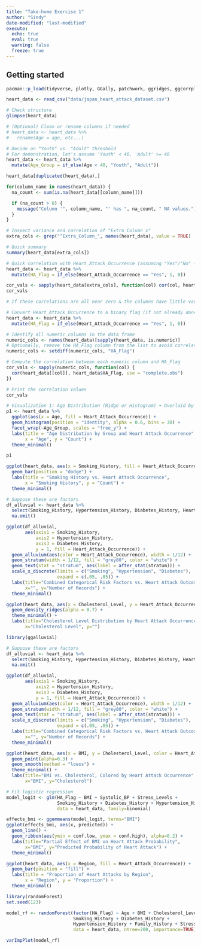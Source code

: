 ```yaml
---
title: "Take-home Exercise 1"
author: "Sindy"
date-modified: "last-modified"
execute:
  echo: true
  eval: true
  warning: false
  freeze: true
---
```


## Getting started

```r
pacman::p_load(tidyverse, plotly, GGally, patchwork, ggridges, ggcorrplot, broom,caret, pROC, factoextra, ggalluvial, ggeffects, randomForest)
```

```r
heart_data <- read_csv("data/japan_heart_attack_dataset.csv")

# Check structure
glimpse(heart_data)

# (Optional) Clean or rename columns if needed
# heart_data <- heart_data %>%
#   rename(Age = age, etc...)

# Decide on "Youth" vs. "Adult" threshold
# For demonstration, let's assume 'Youth' < 40, 'Adult' >= 40
heart_data <- heart_data %>%
  mutate(Age_Group = if_else(Age < 40, "Youth", "Adult"))
```
```r
heart_data[duplicated(heart_data),]
```

```r
for(column_name in names(heart_data)) {
  na_count <- sum(is.na(heart_data[[column_name]]))

  if (na_count > 0) {
    message("Column '", column_name, "' has ", na_count, " NA values.")
  }
}
```


```r
# Inspect variance and correlation of "Extra_Column_x"
extra_cols <- grep("^Extra_Column_", names(heart_data), value = TRUE)

# Quick summary
summary(heart_data[extra_cols])

# Quick correlation with Heart_Attack_Occurrence (assuming "Yes"/"No" -> 1/0 conversion)
heart_data <- heart_data %>%
  mutate(HA_Flag = if_else(Heart_Attack_Occurrence == "Yes", 1, 0))

cor_vals <- sapply(heart_data[extra_cols], function(col) cor(col, heart_data$HA_Flag, use="complete.obs"))
cor_vals

# If these correlations are all near zero & the columns have little variance => likely useless
```
```r
# Convert Heart_Attack_Occurrence to a binary flag (if not already done)
heart_data <- heart_data %>%
  mutate(HA_Flag = if_else(Heart_Attack_Occurrence == "Yes", 1, 0))

# Identify all numeric columns in the data frame
numeric_cols <- names(heart_data)[sapply(heart_data, is.numeric)]
# Optionally, remove the HA_Flag column from the list to avoid correlating it with itself
numeric_cols <- setdiff(numeric_cols, "HA_Flag")

# Compute the correlation between each numeric column and HA_Flag
cor_vals <- sapply(numeric_cols, function(col) {
  cor(heart_data[[col]], heart_data$HA_Flag, use = "complete.obs")
})

# Print the correlation values
cor_vals
```



```r
# Visualization 1: Age Distribution (Ridge or Histogram) + Overlaid by Heart Attack Occurrence
p1 <- heart_data %>%
  ggplot(aes(x = Age, fill = Heart_Attack_Occurrence)) +
  geom_histogram(position = "identity", alpha = 0.6, bins = 30) +
  facet_wrap(~Age_Group, scales = "free_y") +
  labs(title = "Age Distribution by Group and Heart Attack Occurrence",
       x = "Age", y = "Count") +
  theme_minimal()

p1
```

```r
ggplot(heart_data, aes(x = Smoking_History, fill = Heart_Attack_Occurrence)) +
  geom_bar(position = "dodge") +
  labs(title = "Smoking History vs. Heart Attack Occurrence",
       x = "Smoking History", y = "Count") +
  theme_minimal()
```
```r

# Suppose these are factors
df_alluvial <- heart_data %>%
  select(Smoking_History, Hypertension_History, Diabetes_History, Heart_Attack_Occurrence) %>%
  na.omit()

ggplot(df_alluvial,
       aes(axis1 = Smoking_History, 
           axis2 = Hypertension_History,
           axis3 = Diabetes_History,
           y = 1, fill = Heart_Attack_Occurrence)) +
  geom_alluvium(aes(color = Heart_Attack_Occurrence), width = 1/12) +
  geom_stratum(width = 1/12, fill = "grey80", color = "white") +
  geom_text(stat = "stratum", aes(label = after_stat(stratum))) +
  scale_x_discrete(limits = c("Smoking", "Hypertension", "Diabetes"),
                   expand = c(.05, .05)) +
  labs(title="Combined Categorical Risk Factors vs. Heart Attack Outcome",
       x="", y="Number of Records") +
  theme_minimal()

```

```r
ggplot(heart_data, aes(x = Cholesterol_Level, y = Heart_Attack_Occurrence, fill = Heart_Attack_Occurrence)) +
  geom_density_ridges(alpha = 0.7) +
  theme_minimal() +
  labs(title="Cholesterol Level Distribution by Heart Attack Occurrence",
       x="Cholesterol Level", y="")

```
```r
library(ggalluvial)

# Suppose these are factors
df_alluvial <- heart_data %>%
  select(Smoking_History, Hypertension_History, Diabetes_History, Heart_Attack_Occurrence) %>%
  na.omit()

ggplot(df_alluvial,
       aes(axis1 = Smoking_History, 
           axis2 = Hypertension_History,
           axis3 = Diabetes_History,
           y = 1, fill = Heart_Attack_Occurrence)) +
  geom_alluvium(aes(color = Heart_Attack_Occurrence), width = 1/12) +
  geom_stratum(width = 1/12, fill = "grey80", color = "white") +
  geom_text(stat = "stratum", aes(label = after_stat(stratum))) +
  scale_x_discrete(limits = c("Smoking", "Hypertension", "Diabetes"),
                   expand = c(.05, .05)) +
  labs(title="Combined Categorical Risk Factors vs. Heart Attack Outcome",
       x="", y="Number of Records") +
  theme_minimal()
```




```r
ggplot(heart_data, aes(x = BMI, y = Cholesterol_Level, color = Heart_Attack_Occurrence)) +
  geom_point(alpha=0.3) +
  geom_smooth(method = "loess") +
  theme_minimal() +
  labs(title="BMI vs. Cholesterol, Colored by Heart Attack Occurrence",
       x="BMI", y="Cholesterol")

```

```r
# Fit logistic regression
model_logit <- glm(HA_Flag ~ BMI + Systolic_BP + Stress_Levels + 
                   Smoking_History + Diabetes_History + Hypertension_History,
                   data = heart_data, family=binomial)

effects_bmi <- ggemmeans(model_logit, terms="BMI")
ggplot(effects_bmi, aes(x, predicted)) +
  geom_line() +
  geom_ribbon(aes(ymin = conf.low, ymax = conf.high), alpha=0.2) +
  labs(title="Partial Effect of BMI on Heart Attack Probability",
       x="BMI", y="Predicted Probability of Heart Attack") +
  theme_minimal()

```

```r
ggplot(heart_data, aes(x = Region, fill = Heart_Attack_Occurrence)) +
  geom_bar(position = "fill") +
  labs(title = "Proportion of Heart Attacks by Region",
       x = "Region", y = "Proportion") +
  theme_minimal()

```



```r
library(randomForest)
set.seed(123)

model_rf <- randomForest(factor(HA_Flag) ~ Age + BMI + Cholesterol_Level +
                         Smoking_History + Diabetes_History + 
                         Hypertension_History + Family_History + Stress_Levels,
                         data = heart_data, ntree=200, importance=TRUE)

varImpPlot(model_rf)

```










